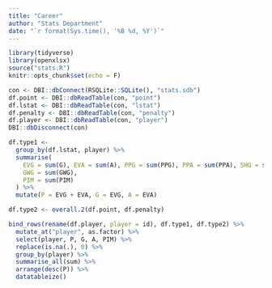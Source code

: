 ```yaml
---
title: "Career"
author: "Stats Department"
date: "`r format(Sys.time(), '%B %d, %Y')`"
---
```


```r
library(tidyverse)
library(openxlsx)
source("stats.R")
knitr::opts_chunk$set(echo = F)
```

```r
con <- DBI::dbConnect(RSQLite::SQLite(), "stats.sdb")
df.point <- DBI::dbReadTable(con, "point")
df.lstat <- DBI::dbReadTable(con, "lstat")
df.penalty <- DBI::dbReadTable(con, "penalty")
df.player <- DBI::dbReadTable(con, "player")
DBI::dbDisconnect(con)
```

```r
df.type1 <-
  group_by(df.lstat, player) %>%
  summarise(
    EVG = sum(G), EVA = sum(A), PPG = sum(PPG), PPA = sum(PPA), SHG = sum(SHG), SHA = sum(SHA), 
    GWG = sum(GWG),
    PIM = sum(PIM)
  ) %>%
  mutate(P = EVG + EVA, G = EVG, A = EVA)

df.type2 <- overall.2(df.point, df.penalty)

bind_rows(rename(df.player, player = id), df.type1, df.type2) %>% 
  mutate_at("player", as.factor) %>%
  select(player, P, G, A, PIM) %>%
  replace(is.na(.), 0) %>%
  group_by(player) %>%
  summarise_all(sum) %>%
  arrange(desc(P)) %>%
  datatableize()
```
